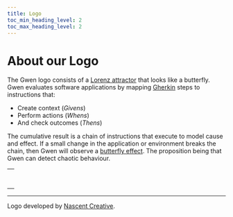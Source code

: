 ```yaml
--- 
title: Logo
toc_min_heading_level: 2
toc_max_heading_level: 2
---
```



# About our Logo

<p>
  <ThemedImage
    alt="Gwen logo"
    sources={{
      light: useBaseUrl('/img/gwen-logo-c.png'),
      dark: useBaseUrl('/img/gwen-logo-w.png'),
    }}
    width="250px"
  />
</p>

The Gwen logo consists of a [Lorenz attractor](https://en.m.wikipedia.org/wiki/Lorenz_system) that looks like a butterfly. Gwen evaluates software applications by mapping [Gherkin](https://cucumber.io/docs/gherkin/reference/) steps to instructions that:

- Create context (_Givens_)
- Perform actions (_Whens_)
- And check outcomes (_Thens_)

The cumulative result is a chain of instructions that execute to model cause and effect. If a small change in the application or environment breaks the chain, then Gwen will observe a [butterfly effect](https://en.m.wikipedia.org/wiki/Butterfly_effect). The proposition being that Gwen can detect chaotic behaviour.

<table>
<tr class="logo-table" style={{backgroundColor: 'transparent'}}>
<td class="logo-table">
  <p>
  <ThemedImage
    alt="Gwen media logo"
    sources={{
      light: useBaseUrl('/img/gwen-media-wcc.png'),
      dark: useBaseUrl('/img/gwen-media-wcc.png'),
    }}
    width="250px"
  />
  </p>
</td>
</tr>
<tr class="logo-table" style={{backgroundColor: 'transparent'}}>
<td class="logo-table">
  <p>
  <ThemedImage
    alt="Gwen media logo"
    sources={{
      light: useBaseUrl('/img/gwen-attractor-wc.png'),
      dark: useBaseUrl('/img/gwen-attractor-wc.png'),
    }}
    width="92px"
  />
  </p>
</td>
</tr>
</table>

---

Logo developed by [Nascent Creative](https://nascentcreative.com.au/).
